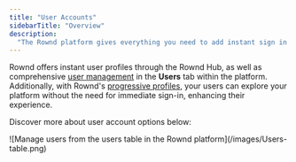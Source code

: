 ```yaml
---
title: "User Accounts"
sidebarTitle: "Overview"
description:
  "The Rownd platform gives everything you need to add instant sign in and profiles to your app"
---
```


Rownd offers instant user profiles through the Rownd Hub, as well as comprehensive [user management](./platform-user-table) in the **Users** tab within the platform. Additionally, with Rownd's [progressive profiles](./progressive-profiles), your users can explore your platform without the need for immediate sign-in, enhancing their experience.

Discover more about user account options below:

<CardGroup>
  <Card
    title="Rownd hub and User profiles"
    icon="address-card"
    href="/configuration/user-accounts/hub-user-profiles.mdx">
  </Card>
  <Card
    title="User management"
    icon="table"
    href="/configuration/user-accounts/platform-user-table.mdx">
  </Card>
  <Card
    title="Progressive profiles"
    icon="user-vneck-hair"
    href="/configuration/user-accounts/progressive-profiles.mdx">
  </Card>
</CardGroup>

<Frame>
![Manage users from the users table in the Rownd platform](/images/Users-table.png)
</Frame>

